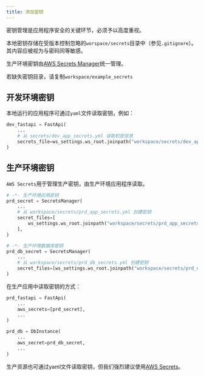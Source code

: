 ```yaml
---
title: 添加密钥
---
```

密钥管理是应用程序安全的关键环节，必须予以高度重视。

本地密钥存储在受版本控制忽略的`worspace/secrets`目录中（参见`.gitignore`）。其内容应被视为与密码同等敏感。

生产环境密钥由[AWS Secrets Manager](https://docs.aws.amazon.com/secretsmanager/latest/userguide/intro.html)统一管理。

<Note>

若缺失密钥目录，请复制`workspace/example_secrets`

</Note>

## 开发环境密钥

本地运行的应用程序可通过`yaml`文件读取密钥，例如：

```python dev_resources.py
dev_fastapi = FastApi(
    ...
    # 从 secrets/dev_app_secrets.yml 读取机密信息
    secrets_file=ws_settings.ws_root.joinpath("workspace/secrets/dev_app_secrets.yml"),
)
```

## 生产环境密钥

`AWS Secrets`用于管理生产密钥，由生产环境应用程序读取。

```python prd_resources.py
# -*- 生产环境应用密钥
prd_secret = SecretsManager(
    ...
    # 从 workspace/secrets/prd_app_secrets.yml 创建密钥
    secret_files=[
        ws_settings.ws_root.joinpath("workspace/secrets/prd_app_secrets.yml")
    ],
)

# -*- 生产环境数据库密钥
prd_db_secret = SecretsManager(
    ...
    # 从 workspace/secrets/prd_db_secrets.yml 创建密钥
    secret_files=[ws_settings.ws_root.joinpath("workspace/secrets/prd_db_secrets.yml")],
)
```

在生产应用中读取密钥的方式：

<CodeGroup>

```python FastAPI
prd_fastapi = FastApi(
    ...
    aws_secrets=[prd_secret],
    ...
)
```

```python RDS（关系型数据库服务）
prd_db = DbInstance(
    ...
    aws_secret=prd_db_secret,
    ...
)
```

</CodeGroup>

生产资源也可通过yaml文件读取密钥，但我们强烈建议使用[AWS Secrets](https://docs.aws.amazon.com/secretsmanager/latest/userguide/intro.html)。